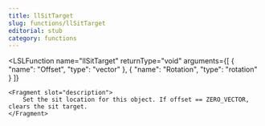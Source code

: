 ```yaml
---
title: llSitTarget
slug: functions/llSitTarget
editorial: stub
category: functions
---
```


<LSLFunction
	name="llSitTarget"
	returnType="void"
	arguments={[
	{
		"name": "Offset",
		"type": "vector"
	},
	{
		"name": "Rotation",
		"type": "rotation"
	}
]}
>
	<Fragment slot="description">
		Set the sit location for this object. If offset == ZERO_VECTOR, clears the sit target.
	</Fragment>
</LSLFunction>
